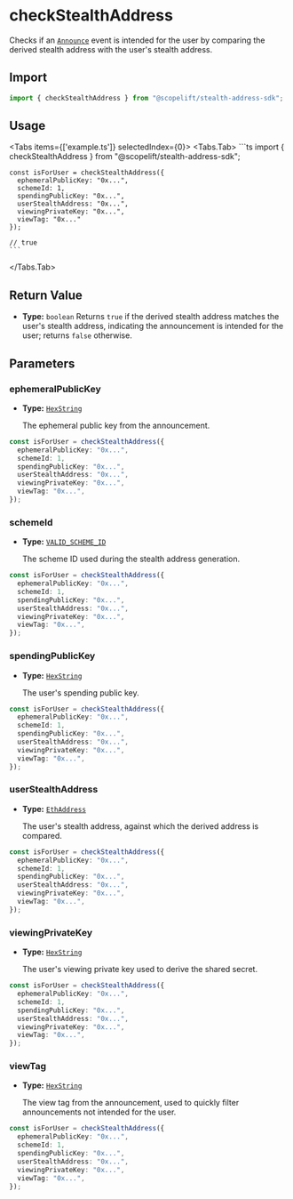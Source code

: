 
# checkStealthAddress

Checks if an [`Announce`](../glossary/types.mdx#announce) event is intended for the user by comparing the derived stealth address with the user's stealth address.

## Import

```ts
import { checkStealthAddress } from "@scopelift/stealth-address-sdk";
```

## Usage

<Tabs items={['example.ts']} selectedIndex={0}>
  <Tabs.Tab>
    ```ts
    import { checkStealthAddress } from "@scopelift/stealth-address-sdk";

    const isForUser = checkStealthAddress({
      ephemeralPublicKey: "0x...",
      schemeId: 1,
      spendingPublicKey: "0x...",
      userStealthAddress: "0x...",
      viewingPrivateKey: "0x...",
      viewTag: "0x..."
    });

    // true
    ```

  </Tabs.Tab>
</Tabs>

## Return Value

- **Type:** `boolean`
  Returns `true` if the derived stealth address matches the user's stealth address, indicating the announcement is intended for the user; returns `false` otherwise.

## Parameters

### ephemeralPublicKey

- **Type:** [`HexString`](../glossary/types.md#hexstring)

  The ephemeral public key from the announcement.

```ts {2}
const isForUser = checkStealthAddress({
  ephemeralPublicKey: "0x...",
  schemeId: 1,
  spendingPublicKey: "0x...",
  userStealthAddress: "0x...",
  viewingPrivateKey: "0x...",
  viewTag: "0x...",
});
```

### schemeId

- **Type:** [`VALID_SCHEME_ID`](../glossary/types.md#valid_scheme_id)

  The scheme ID used during the stealth address generation.

```ts {3}
const isForUser = checkStealthAddress({
  ephemeralPublicKey: "0x...",
  schemeId: 1,
  spendingPublicKey: "0x...",
  userStealthAddress: "0x...",
  viewingPrivateKey: "0x...",
  viewTag: "0x...",
});
```

### spendingPublicKey

- **Type:** [`HexString`](../glossary/types.md#hexstring)

  The user's spending public key.

```ts {4}
const isForUser = checkStealthAddress({
  ephemeralPublicKey: "0x...",
  schemeId: 1,
  spendingPublicKey: "0x...",
  userStealthAddress: "0x...",
  viewingPrivateKey: "0x...",
  viewTag: "0x...",
});
```

### userStealthAddress

- **Type:** [`EthAddress`](../glossary/types.md#ethaddress)

  The user's stealth address, against which the derived address is compared.

```ts {5}
const isForUser = checkStealthAddress({
  ephemeralPublicKey: "0x...",
  schemeId: 1,
  spendingPublicKey: "0x...",
  userStealthAddress: "0x...",
  viewingPrivateKey: "0x...",
  viewTag: "0x...",
});
```

### viewingPrivateKey

- **Type:** [`HexString`](../glossary/types.md#hexstring)

  The user's viewing private key used to derive the shared secret.

```ts {6}
const isForUser = checkStealthAddress({
  ephemeralPublicKey: "0x...",
  schemeId: 1,
  spendingPublicKey: "0x...",
  userStealthAddress: "0x...",
  viewingPrivateKey: "0x...",
  viewTag: "0x...",
});
```

### viewTag

- **Type:** [`HexString`](../glossary/types.md#hexstring)

  The view tag from the announcement, used to quickly filter announcements not intended for the user.

```ts {7}
const isForUser = checkStealthAddress({
  ephemeralPublicKey: "0x...",
  schemeId: 1,
  spendingPublicKey: "0x...",
  userStealthAddress: "0x...",
  viewingPrivateKey: "0x...",
  viewTag: "0x...",
});
```
